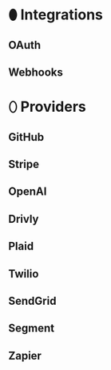 # ⬮ Integrations

## OAuth

## Webhooks


# ⬯ Providers

## GitHub

## Stripe

## OpenAI

## Drivly

## Plaid

## Twilio

## SendGrid

## Segment

## Zapier
